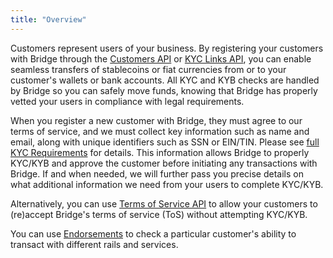 ```yaml
---
title: "Overview"
---
```


Customers represent users of your business. By registering your customers with Bridge through the [Customers API](/customers/api) or [KYC Links API](/customers/kyclinks), you can enable seamless transfers of stablecoins or fiat currencies from or to your customer's wallets or bank accounts. All KYC and KYB checks are handled by Bridge so you can safely move funds, knowing that Bridge has properly vetted your users in compliance with legal requirements.

When you register a new customer with Bridge, they must agree to our terms of service, and we must collect key information such as name and email, along with unique identifiers such as SSN or EIN/TIN. Please see [full KYC Requirements](/customers/kyclinks) for details. This information allows Bridge to properly KYC/KYB and approve the customer before initiating any transactions with Bridge. If and when needed, we will further pass you precise details on what additional information we need from your users to complete KYC/KYB.

Alternatively, you can use [Terms of Service API](doc:terms-of-service) to allow your customers to (re)accept Bridge's terms of service (ToS) without attempting KYC/KYB.

You can use [Endorsements](/customers/endorsements) to check a particular customer's ability to transact with different rails and services.